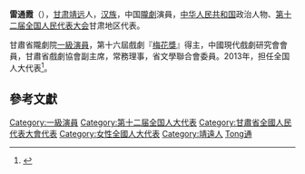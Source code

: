 '''雷通霞'''（{{bd|1966年||}}），[[甘肃|甘肃]][[靖远|靖远]]人，[[汉族|汉族]]，中国[[隴劇|隴劇]]演員，[[中华人民共和国|中华人民共和国]]政治人物、[[第十二届全国人民代表大会|第十二届全国人民代表大会]]甘肃地区代表。

甘肅省隴劇院[[一級演員|一級演員]]，第十六屆戲劇『[[梅花獎|梅花獎]]』得主，中國現代戲劇研究會會員，甘肅省戲劇協會副主席，常務理事，省文學聯合會委員。2013年，担任全国人大代表<ref>{{cite news|title=全国人大代表信息-雷通霞|url= http://210.82.31.1:8084/delegate/viewDelegate.action?dbid=122552|accessdate=2013-04-05|newspaper=全国人大网|archive-url=https://web.archive.org/web/20150119100534/http://www.npc.gov.cn/delegate/viewDelegate.action?dbid=122552|archive-date=2015-01-19|dead-url=yes}}</ref>。

==參考文獻==
{{reflist}}

{{中国政治人物小作品}}
{{中国戏剧梅花奖}}

{{Authority control}}
{{DEFAULTSORT:Lei雷}}
[[Category:一級演員|Category:一級演員]]
[[Category:第十二届全国人大代表|Category:第十二届全国人大代表]]
[[Category:甘肅省全國人民代表大會代表|Category:甘肅省全國人民代表大會代表]]
[[Category:女性全國人大代表|Category:女性全國人大代表]]
[[Category:靖遠人|Category:靖遠人]]
[[Category:雷姓|Tong通]]